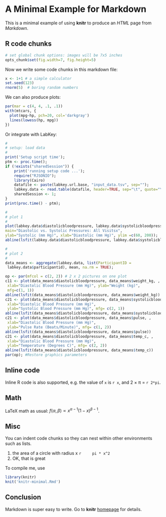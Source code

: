 # A Minimal Example for Markdown

This is a minimal example of using **knitr** to produce an _HTML_ page from _Markdown_.

## R code chunks

```r
# set global chunk options: images will be 7x5 inches
opts_chunk$set(fig.width=7, fig.height=5)
```

Now we write some code chunks in this markdown file:

```r
x <- 1+1 # a simple calculator
set.seed(123)
rnorm(5)  # boring random numbers
```

We can also produce plots:

```r
par(mar = c(4, 4, .1, .1))
with(mtcars, {
  plot(mpg~hp, pch=20, col='darkgray')
  lines(lowess(hp, mpg))
})
```

Or integrate with LabKey:

```r
#
# setup: load data
#
print('Setup script time');
ptm <- proc.time();
if (!exists("sharedSession")) {
    print('running setup code ...');
    require("RJSONIO");
    library(Cairo)
    datafile <- paste(labkey.url.base, "input_data.tsv", sep="");
    labkey.data <- read.table(datafile, header=TRUE, sep="\t", quote="\"", comment.char="")
    sharedSession <- 1;
}
print(proc.time() - ptm);
```


```r
#
# plot 1
#
plot(labkey.data$diastolicbloodpressure, labkey.data$systolicbloodpressure,
main="Diastolic vs. Systolic Pressures: All Visitsx",
ylab="Systolic (mm Hg)", xlab="Diastolic (mm Hg)", ylim =c(60, 200));
abline(lsfit(labkey.data$diastolicbloodpressure, labkey.data$systolicbloodpressure));

#
# plot 2
#
data_means <- aggregate(labkey.data, list(ParticipantID =
 labkey.data$participantid), mean, na.rm = TRUE);

op <- par(mfcol = c(2, 2)) # 2 x 2 pictures on one plot
c11 <- plot(data_means$diastolicbloodpressure, data_means$weight_kg, ,
 xlab="Diastolic Blood Pressure (mm Hg)", ylab="Weight (kg)",
 mfg=c(1, 1))
abline(lsfit(data_means$diastolicbloodpressure, data_means$weight_kg))
c21 <- plot(data_means$diastolicbloodpressure, data_means$systolicbloodpressure, ,
 xlab="Diastolic Blood Pressure (mm Hg)",
 ylab="Systolic Blood Pressure (mm Hg)", mfg= c(2, 1))
abline(lsfit(data_means$diastolicbloodpressure, data_means$systolicbloodpressure))
c21 <- plot(data_means$diastolicbloodpressure, data_means$pulse, ,
 xlab="Diastolic Blood Pressure (mm Hg)",
 ylab="Pulse Rate (Beats/Minute)", mfg= c(1, 2))
abline(lsfit(data_means$diastolicbloodpressure, data_means$pulse))
c21 <- plot(data_means$diastolicbloodpressure, data_means$temp_c, ,
 xlab="Diastolic Blood Pressure (mm Hg)",
 ylab="Temperature (Degrees C)", mfg= c(2, 2))
abline(lsfit(data_means$diastolicbloodpressure, data_means$temp_c))
par(op); #Restore graphics parameters
```


## Inline code

Inline R code is also supported, e.g. the value of `x` is `r x`, and 2 &times; &pi;
= `r 2*pi`.

## Math

LaTeX math as usual: $f(\alpha, \beta) \propto x^{\alpha-1}(1-x)^{\beta-1}$.

## Misc

You can indent code chunks so they can nest within other environments such as lists.

1. the area of a circle with radius x
    ```r
    pi * x^2
    ```
2. OK, that is great

To compile me, use

```r
library(knitr)
knit('knitr-minimal.Rmd')
```

## Conclusion

Markdown is super easy to write. Go to **knitr** [homepage](http://yihui.name/knitr) for details.
